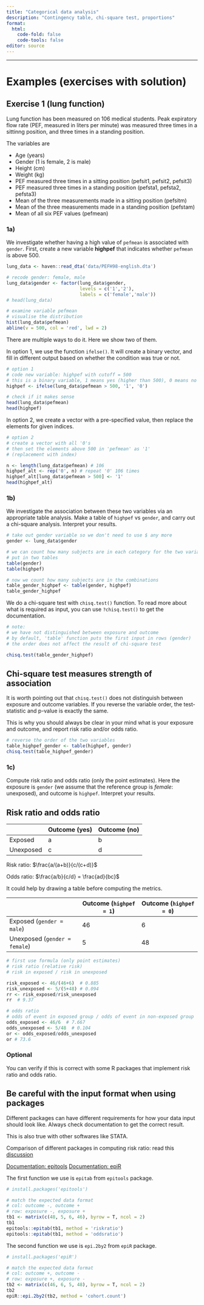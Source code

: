 ```yaml
---
title: "Categorical data analysis"
description: "Contingency table, chi-square test, proportions"
format: 
  html:
    code-fold: false
    code-tools: false
editor: source
---
```



------------------

# Examples (exercises with solution)


## Exercise 1 (lung function)

Lung function has been measured on 106 medical students. Peak expiratory flow rate (PEF, measured in liters per minute) was measured three times in a sittinng position, and three times in a standing position.

The variables are 

* Age (years)
* Gender (1 is female, 2 is male)
* Height (cm)
* Weight (kg)
* PEF measured three times in a sitting position (pefsit1, pefsit2, pefsit3)
* PEF measured three times in a standing position (pefsta1, pefsta2, pefsta3)
* Mean of the three measurements made in a sitting position (pefsitm)
* Mean of the three measurements made in a standing position (pefstam)
* Mean of all six PEF values (pefmean)




### 1a) 

We investigate whether having a high value of `pefmean` is associated with `gender`. 
First, create a new variable **highpef** that indicates whether `pefmean` is above 500.

```r
lung_data <- haven::read_dta('data/PEFH98-english.dta')

# recode gender: female, male
lung_data$gender <- factor(lung_data$gender, 
                           levels = c('1','2'),
                           labels = c('female','male')) 
# head(lung_data)

# examine variable pefmean
# visualise the distribution
hist(lung_data$pefmean)
abline(v = 500, col = 'red', lwd = 2)
```

There are multiple ways to do it. Here we show two of them.

In option 1, we use the function `ifelse()`. It will create a binary vector, and fill in different output based on whether the condition was true or not.

```r
# option 1
# code new variable: highpef with cutoff = 500
# this is a binary variable, 1 means yes (higher than 500), 0 means no
highpef <- ifelse(lung_data$pefmean > 500, '1', '0')

# check if it makes sense
head(lung_data$pefmean)
head(highpef)
```

In option 2, we create a vector with a pre-specified value, then replace the elements for given indices.

```r
# option 2 
# create a vector with all '0's
# then set the elements above 500 in 'pefmean' as '1'
# (replacement with index)

n <- length(lung_data$pefmean) # 106
highpef_alt <- rep('0', n) # repeat '0' 106 times
highpef_alt[lung_data$pefmean > 500] <- '1'
head(highpef_alt)
```



### 1b)

We investigate the association between these two variables via an appropriate table analysis. Make a table of `highpef` vs `gender`, and carry out a chi-square analysis. Interpret your results.


```r
# take out gender variable so we don't need to use $ any more
gender <- lung_data$gender

# we can count how many subjects are in each category for the two variables
# put in two tables 
table(gender)
table(highpef)

# now we count how many subjects are in the combinations 
table_gender_highpef <- table(gender, highpef)
table_gender_highpef

```

We do a chi-square test with `chisq.test()` function. To read more about what is required as input, you can use `?chisq.test()` to get the documentation.

```r
# note: 
# we have not distinguished between exposure and outcome
# by default, 'table' function puts the first input in rows (gender)
# the order does not affect the result of chi-square test

chisq.test(table_gender_highpef)
```

::: {.callout-caution}
## Chi-square test measures strength of association

It is worth pointing out that `chisq.test()` does not distinguish between exposure and outcome variables. If you reverse the variable order, the test-statistic and p-value is exactly the same.

This is why you should always be clear in your mind what is your exposure and outcome, and report risk ratio and/or odds ratio.

:::

```r
# reverse the order of the two variables
table_highpef_gender <- table(highpef, gender)
chisq.test(table_highpef_gender)
```

### 1c)

Compute risk ratio and odds ratio (only the point estimates). Here the exposure is `gender` (we assume that the reference group is *female*: unexposed), and outcome is `highpef`. Interpret your results. 

::: {.callout-tip collapse="true"}
## Risk ratio and odds ratio

|          | Outcome (yes) | Outcome (no) |
|----------|---------------|--------------|
| Exposed  | a             | b            |
| Unexposed| c             | d            |

Risk ratio: $\frac{a/(a+b)}{c/(c+d)}$

Odds ratio: $\frac{a/b}{c/d} = \frac{ad}{bc}$

:::


It could help by drawing a table before computing the metrics.

|          | Outcome (`highpef = 1`) | Outcome (`highpef = 0`) |
|----------|---------------|--------------|
| Exposed (`gender = male`) | 46           | 6        |
| Unexposed (`gender = female`)| 5            | 48        |


```r
# first use formula (only point estimates)
# risk ratio (relative risk)
# risk in exposed / risk in unexposed

risk_exposed <- 46/(46+6)  # 0.885
risk_unexposed <- 5/(5+48) # 0.094
rr <- risk_exposed/risk_unexposed
rr  # 9.37

# odds ratio
# odds of event in exposed group / odds of event in non-exposed group
odds_exposed <- 46/6  # 7.667
odds_unexposed <- 5/48  # 0.104
or <- odds_exposed/odds_unexposed
or # 73.6
```



### Optional

You can verify if this is correct with some R packages that implement risk ratio and odds ratio. 


::: {.callout-tip}
## Be careful with the input format when using packages

Different packages can have different requirements for how your data input should look like. Always check documentation to get the correct result. 

This is also true with other softwares like STATA.

Comparison of different packages in computing risk ratio: read this [discussion](https://stats.stackexchange.com/questions/472093/calculating-risk-ratio-different-results-with-different-r-packages-epitools-an)

[Documentation: epitools](https://cran.r-project.org/web/packages/epitools/epitools.pdf)
[Documentation: epiR](https://cran.r-project.org/web/packages/epiR/epiR.pdf)

:::


The first function we use is `epitab` from `epitools` package. 

```r
# install.packages('epitools')

# match the expected data format
# col: outcome -, outcome +
# row: exposure -, exposure +
tb1 <- matrix(c(48, 5, 6, 46), byrow = T, ncol = 2)
tb1
epitools::epitab(tb1, method = 'riskratio')
epitools::epitab(tb1, method = 'oddsratio')
```


The second function we use is `epi.2by2` from `epiR` package.

```r
# install.packages('epiR')

# match the expected data format
# col: outcome +, outcome -
# row: exposure +, exposure -
tb2 <- matrix(c(46, 6, 5, 48), byrow = T, ncol = 2)
tb2
epiR::epi.2by2(tb2, method = 'cohort.count')
```




